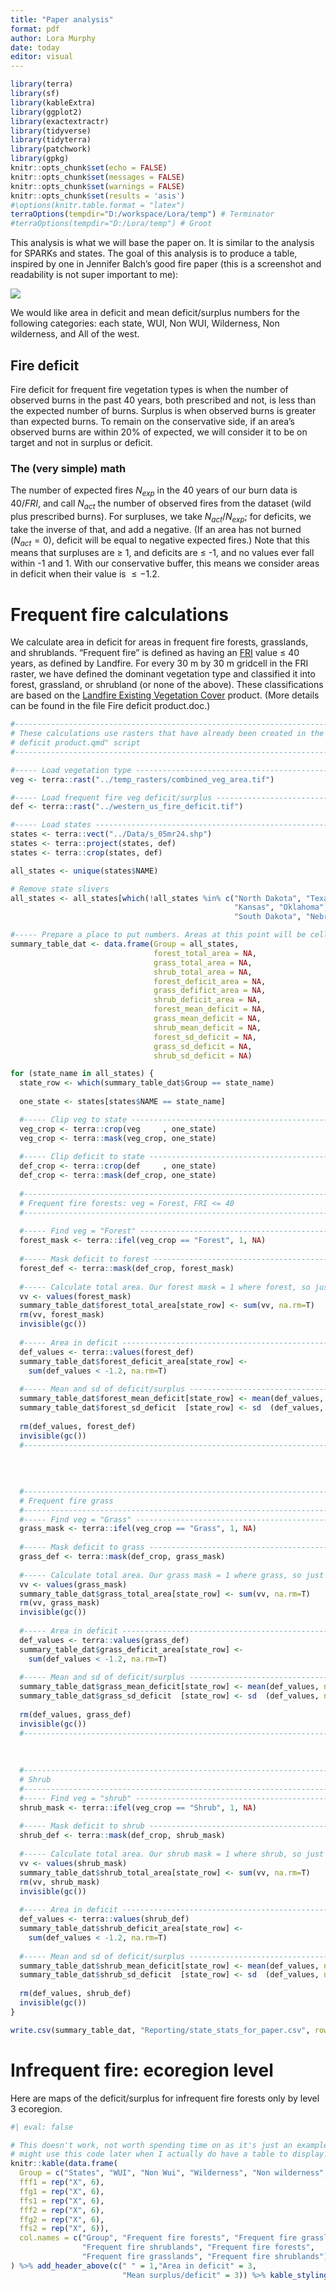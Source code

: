 ---
title: "Paper analysis"
format: pdf
author: Lora Murphy
date: today
editor: visual
---

```{r setup, include=FALSE}
library(terra)
library(sf)
library(kableExtra)
library(ggplot2)
library(exactextractr)
library(tidyverse)
library(tidyterra)
library(patchwork)
library(gpkg)
knitr::opts_chunk$set(echo = FALSE)
knitr::opts_chunk$set(messages = FALSE)
knitr::opts_chunk$set(warnings = FALSE)
knitr::opts_chunk$set(results = 'asis')
#\options(knitr.table.format = "latex")
terraOptions(tempdir="D:/workspace/Lora/temp") # Terminator
#terraOptions(tempdir="D:/Lora/temp") # Groot
```

This analysis is what we will base the paper on. It is similar to the analysis for SPARKs and states. The goal of this analysis is to produce a table, inspired by one in Jennifer Balch's good fire paper (this is a screenshot and readability is not super important to me):

![](figs/balch_table.png)

We would like area in deficit and mean deficit/surplus numbers for the following categories: each state, WUI, Non WUI, Wilderness, Non wilderness, and All of the west.

## Fire deficit

Fire deficit for frequent fire vegetation types is when the number of observed burns in the past 40 years, both prescribed and not, is less than the expected number of burns. Surplus is when observed burns is greater than expected burns. To remain on the conservative side, if an area's observed burns are within 20% of expected, we will consider it to be on target and not in surplus or deficit.

### The (very simple) math

The number of expected fires $N_{exp}$ in the 40 years of our burn data is $40/FRI$, and call $N_{act}$ the number of observed fires from the dataset (wild plus prescribed burns). For surpluses, we take $N_{act}/N_{exp}$; for deficits, we take the inverse of that, and add a negative. (If an area has not burned ($N_{act}=0$), deficit will be equal to negative expected fires.) Note that this means that surpluses are $\geq$ 1, and deficits are $\leq$ -1, and no values ever fall within -1 and 1. With our conservative buffer, this means we consider areas in deficit when their value is $\leq -1.2$.

# Frequent fire calculations

We calculate area in deficit for areas in frequent fire forests, grasslands, and shrublands. "Frequent fire" is defined as having an [FRI](https://landfire.gov/fire-regime/fri) value $\leq$ 40 years, as defined by Landfire. For every 30 m by 30 m gridcell in the FRI raster, we have defined the dominant vegetation type and classified it into forest, grassland, or shrubland (or none of the above). These classifications are based on the [Landfire Existing Vegetation Cover](https://landfire.gov/vegetation/evc) product. (More details can be found in the file Fire deficit product.doc.)

```{r states-calcs}

#-----------------------------------------------------------------------------#
# These calculations use rasters that have already been created in the "Fire
# deficit product.qmd" script
#-----------------------------------------------------------------------------#

#----- Load vegetation type --------------------------------------------------#
veg <- terra::rast("../temp_rasters/combined_veg_area.tif")

#----- Load frequent fire veg deficit/surplus --------------------------------#
def <- terra::rast("../western_us_fire_deficit.tif")

#----- Load states -----------------------------------------------------------#
states <- terra::vect("../Data/s_05mr24.shp")
states <- terra::project(states, def)
states <- terra::crop(states, def)

all_states <- unique(states$NAME)

# Remove state slivers
all_states <- all_states[which(!all_states %in% c("North Dakota", "Texas",
                                                  "Kansas", "Oklahoma",
                                                  "South Dakota", "Nebraska"))]

#----- Prepare a place to put numbers. Areas at this point will be cell counts
summary_table_dat <- data.frame(Group = all_states,
                                forest_total_area = NA,
                                grass_total_area = NA,
                                shrub_total_area = NA,
                                forest_deficit_area = NA,
                                grass_defifict_area = NA,
                                shrub_deficit_area = NA,
                                forest_mean_deficit = NA,
                                grass_mean_deficit = NA,
                                shrub_mean_deficit = NA,
                                forest_sd_deficit = NA,
                                grass_sd_deficit = NA,
                                shrub_sd_deficit = NA)

for (state_name in all_states) {
  state_row <- which(summary_table_dat$Group == state_name)
  
  one_state <- states[states$NAME == state_name]

  #----- Clip veg to state ---------------------------------------------------#
  veg_crop <- terra::crop(veg     , one_state)
  veg_crop <- terra::mask(veg_crop, one_state)
  
  #----- Clip deficit to state -----------------------------------------------#
  def_crop <- terra::crop(def     , one_state)
  def_crop <- terra::mask(def_crop, one_state)
  
  #---------------------------------------------------------------------------#
  # Frequent fire forests: veg = Forest, FRI <= 40
  #---------------------------------------------------------------------------#
  
  #----- Find veg = "Forest" -------------------------------------------------#
  forest_mask <- terra::ifel(veg_crop == "Forest", 1, NA)
  
  #----- Mask deficit to forest ----------------------------------------------#
  forest_def <- terra::mask(def_crop, forest_mask)
  
  #----- Calculate total area. Our forest mask = 1 where forest, so just sum -#
  vv <- values(forest_mask)
  summary_table_dat$forest_total_area[state_row] <- sum(vv, na.rm=T)
  rm(vv, forest_mask)
  invisible(gc())
  
  #----- Area in deficit -----------------------------------------------------#
  def_values <- terra::values(forest_def)
  summary_table_dat$forest_deficit_area[state_row] <- 
    sum(def_values < -1.2, na.rm=T)
  
  #----- Mean and sd of deficit/surplus --------------------------------------#
  summary_table_dat$forest_mean_deficit[state_row] <- mean(def_values, na.rm=T)
  summary_table_dat$forest_sd_deficit  [state_row] <- sd  (def_values, na.rm=T)
  
  rm(def_values, forest_def)
  invisible(gc())
  #---------------------------------------------------------------------------#
  
  
  
  
  #---------------------------------------------------------------------------#
  # Frequent fire grass
  #---------------------------------------------------------------------------#
  #----- Find veg = "Grass" --------------------------------------------------#
  grass_mask <- terra::ifel(veg_crop == "Grass", 1, NA)
  
  #----- Mask deficit to grass -----------------------------------------------#
  grass_def <- terra::mask(def_crop, grass_mask)
  
  #----- Calculate total area. Our grass mask = 1 where grass, so just sum -#
  vv <- values(grass_mask)
  summary_table_dat$grass_total_area[state_row] <- sum(vv, na.rm=T)
  rm(vv, grass_mask)
  invisible(gc())
  
  #----- Area in deficit -----------------------------------------------------#
  def_values <- terra::values(grass_def)
  summary_table_dat$grass_deficit_area[state_row] <- 
    sum(def_values < -1.2, na.rm=T)
  
  #----- Mean and sd of deficit/surplus --------------------------------------#
  summary_table_dat$grass_mean_deficit[state_row] <- mean(def_values, na.rm=T)
  summary_table_dat$grass_sd_deficit  [state_row] <- sd  (def_values, na.rm=T)
  
  rm(def_values, grass_def)
  invisible(gc())
  #---------------------------------------------------------------------------#
  
  
  
  #---------------------------------------------------------------------------#
  # Shrub
  #---------------------------------------------------------------------------#
  #----- Find veg = "shrub" --------------------------------------------------#
  shrub_mask <- terra::ifel(veg_crop == "Shrub", 1, NA)
  
  #----- Mask deficit to shrub -----------------------------------------------#
  shrub_def <- terra::mask(def_crop, shrub_mask)
  
  #----- Calculate total area. Our shrub mask = 1 where shrub, so just sum -#
  vv <- values(shrub_mask)
  summary_table_dat$shrub_total_area[state_row] <- sum(vv, na.rm=T)
  rm(vv, shrub_mask)
  invisible(gc())
  
  #----- Area in deficit -----------------------------------------------------#
  def_values <- terra::values(shrub_def)
  summary_table_dat$shrub_deficit_area[state_row] <- 
    sum(def_values < -1.2, na.rm=T)
  
  #----- Mean and sd of deficit/surplus --------------------------------------#
  summary_table_dat$shrub_mean_deficit[state_row] <- mean(def_values, na.rm=T)
  summary_table_dat$shrub_sd_deficit  [state_row] <- sd  (def_values, na.rm=T)
  
  rm(def_values, shrub_def)
  invisible(gc())
}

write.csv(summary_table_dat, "Reporting/state_stats_for_paper.csv", row.names=F)
```


# Infrequent fire: ecoregion level

Here are maps of the deficit/surplus for infrequent fire forests only by level 3 ecoregion.

```{r}
#| eval: false

# This doesn't work, not worth spending time on as it's just an example. But I 
# might use this code later when I actually do have a table to display.
knitr::kable(data.frame(
  Group = c("States", "WUI", "Non Wui", "Wilderness", "Non wilderness", "All of the west"),
  fff1 = rep("X", 6),
  ffg1 = rep("X", 6),
  ffs1 = rep("X", 6),
  fff2 = rep("X", 6),
  ffg2 = rep("X", 6),
  ffs2 = rep("X", 6)),
  col.names = c("Group", "Frequent fire forests", "Frequent fire grasslands", 
                "Frequent fire shrublands", "Frequent fire forests", 
                "Frequent fire grasslands", "Frequent fire shrublands")
) %>% add_header_above(c(" " = 1,"Area in deficit" = 3, 
                         "Mean surplus/deficit" = 3)) %>% kable_styling(full_width=T)
```
